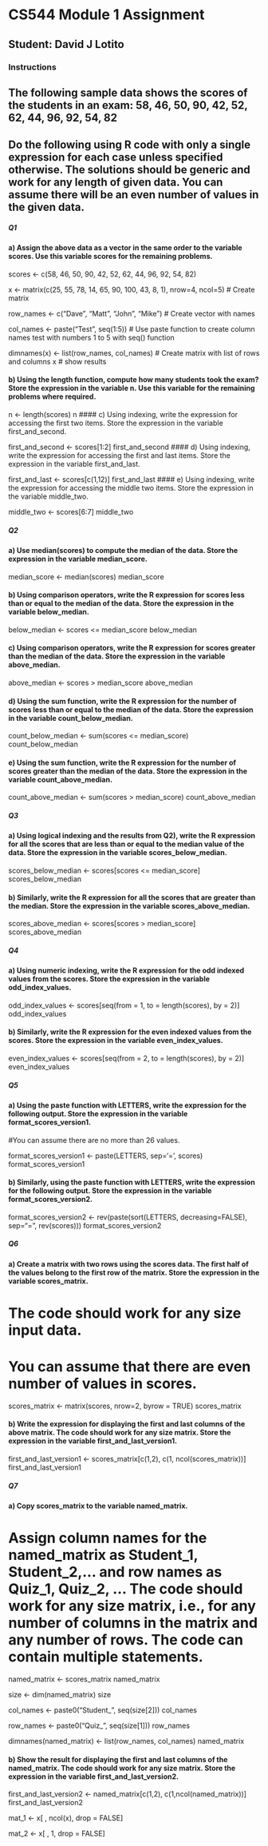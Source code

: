 # CS544 Module 1 Assignment
## Student: David J Lotito

### Instructions ###
## The following sample data shows the scores of the students in an exam: 58, 46, 50, 90, 42, 52, 62, 44, 96, 92, 54, 82

## Do the following using R code with only a single expression for each case unless specified otherwise. The solutions should be generic and work for any length of given data. You can assume there will be an even number of values in the given data.


##### Q1 ######

#### a) Assign the above data as a vector in the same order to the variable scores. Use this variable scores for the remaining problems.

scores <- c(58, 46, 50, 90, 42, 52, 62, 44, 96, 92, 54, 82)

x <- matrix(c(25, 55, 78, 14, 65, 90, 100, 43, 8, 1), nrow=4, ncol=5) # Create matrix

row_names <- c("Dave", "Matt", "John", "Mike") # Create vector with names

col_names <- paste("Test", seq(1:5)) # Use paste function to create column names test with numbers 1 to 5 with seq() function

dimnames(x) <- list(row_names, col_names) # Create matrix with list of rows and columns
x # show results

#### b) Using the length function, compute how many students took the exam? Store the expression in the variable n. Use this variable for the remaining problems where required.

n <- length(scores)
n
#### c) Using indexing, write the expression for accessing the first two items. Store the expression in the variable first_and_second.

first_and_second <- scores[1:2]
first_and_second
#### d) Using indexing, write the expression for accessing the first and last items. Store the expression in the variable first_and_last.

first_and_last <- scores[c(1,12)]
first_and_last
#### e) Using indexing, write the expression for accessing the middle two items. Store the expression in the variable middle_two.

middle_two <- scores[6:7]
middle_two

##### Q2 ######

#### a) Use median(scores) to compute the median of the data. Store the expression in the variable median_score.

median_score <- median(scores)
median_score

#### b) Using comparison operators, write the R expression for scores less than or equal to the median of the data. Store the expression in the variable below_median.

below_median <- scores <= median_score 
below_median

#### c) Using comparison operators, write the R expression for scores greater than the median of the data. Store the expression in the variable above_median.

above_median <- scores > median_score
above_median

#### d) Using the sum function, write the R expression for the number of scores less than or equal to the median of the data. Store the expression in the variable count_below_median.

count_below_median <- sum(scores <= median_score)
count_below_median

#### e) Using the sum function, write the R expression for the number of scores greater than the median of the data. Store the expression in the variable count_above_median.

count_above_median <- sum(scores > median_score)
count_above_median

##### Q3 ######

#### a) Using logical indexing and the results from Q2), write the R expression for all the scores that are less than or equal to the median value of the data. Store the expression in the variable scores_below_median.

scores_below_median <- scores[scores <= median_score]
scores_below_median

#### b) Similarly, write the R expression for all the scores that are greater than the median. Store the expression in the variable scores_above_median.

scores_above_median <- scores[scores > median_score]
scores_above_median

##### Q4 ######

#### a) Using numeric indexing, write the R expression for the odd indexed values from the scores. Store the expression in the variable odd_index_values.

odd_index_values <-  scores[seq(from = 1, to = length(scores), by = 2)]
odd_index_values

#### b) Similarly, write the R expression for the even indexed values from the scores. Store the expression in the variable even_index_values.

even_index_values <- scores[seq(from = 2, to = length(scores), by = 2)]
even_index_values

##### Q5 ######

#### a) Using the paste function with LETTERS, write the expression for the following output. Store the expression in the variable format_scores_version1.
#You can assume there are no more than 26 values.

format_scores_version1 <- paste(LETTERS, sep='=', scores)
format_scores_version1

#### b) Similarly, using the paste function with LETTERS, write the expression for the following output. Store the expression in the variable format_scores_version2.

format_scores_version2 <- rev(paste(sort(LETTERS, decreasing=FALSE), sep="=", rev(scores)))
format_scores_version2

##### Q6 ######

#### a) Create a matrix with two rows using the scores data. The first half of the values belong to the first row of the matrix. Store the expression in the variable scores_matrix.
# The code should work for any size input data.
# You can assume that there are even number of values in scores.

scores_matrix <- matrix(scores, nrow=2, byrow = TRUE)
scores_matrix

#### b) Write the expression for displaying the first and last columns of the above matrix. The code should work for any size matrix. Store the expression in the variable first_and_last_version1.

first_and_last_version1 <- scores_matrix[c(1,2), c(1, ncol(scores_matrix))]
first_and_last_version1

##### Q7 ######

#### a) Copy scores_matrix to the variable named_matrix.
# Assign column names for the named_matrix as Student_1, Student_2,... and row names as Quiz_1, Quiz_2, ... The code should work for any size matrix, i.e., for any number of columns in the matrix and any number of rows. The code can contain multiple statements.

named_matrix <- scores_matrix
named_matrix

size <- dim(named_matrix)
size

col_names <- paste0("Student_", seq(size[2]))
col_names

row_names <- paste0("Quiz_", seq(size[1]))
row_names

dimnames(named_matrix) <- list(row_names, col_names)
named_matrix

#### b) Show the result for displaying the first and last columns of the named_matrix. The code should work for any size matrix. Store the expression in the variable first_and_last_version2.

first_and_last_version2 <- named_matrix[c(1,2), c(1,ncol(named_matrix))]
first_and_last_version2

mat_1 <- x[ , ncol(x), drop = FALSE]

mat_2 <- x[ , 1, drop = FALSE]




